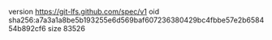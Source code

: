 version https://git-lfs.github.com/spec/v1
oid sha256:a7a3a1a8be5b193255e6d569baf607236380429bc4fbbe57e2b658454b892cf6
size 83526

